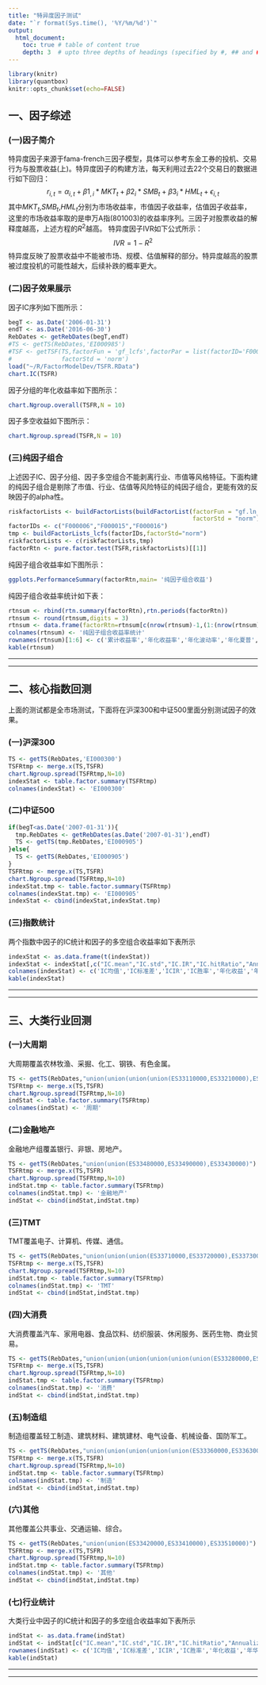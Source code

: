```yaml
---
title: "特异度因子测试"
date: "`r format(Sys.time(), '%Y/%m/%d')`"
output: 
  html_document:
    toc: true # table of content true
    depth: 3  # upto three depths of headings (specified by #, ## and ###)
---
```


```r
library(knitr)
library(quantbox)
knitr::opts_chunk$set(echo=FALSE)
```


## 一、因子综述
   
### (一)因子简介 
   
特异度因子来源于fama-french三因子模型，具体可以参考东金工券的投机、交易行为与股票收益(上)。特异度因子的构建方法，每天利用过去22个交易日的数据进行如下回归：
$$r_{i,t} =\alpha_{i,t}+\beta1_{,i}*MKT_{t}+\beta2_{i}*SMB_{t}+\beta3_{i}*HML_{t}+\epsilon_{i,t} $$
其中$MKT_{t}$,$SMB_{t}$,$HML_{t}$分别为市场收益率，市值因子收益率，估值因子收益率，这里的市场收益率取的是申万A指(801003)的收益率序列。三因子对股票收益的解释度越高，上述方程的$R^{2}$越高。
特异度因子IVR如下公式所示：
$$IVR=1-R^{2}$$
特异度反映了股票收益中不能被市场、规模、估值解释的部分。特异度越高的股票被过度投机的可能性越大，后续补跌的概率更大。


### (二)因子效果展示
    
因子IC序列如下图所示：
    
```r
begT <- as.Date('2006-01-31')
endT <- as.Date('2016-06-30')
RebDates <- getRebDates(begT,endT)
#TS <- getTS(RebDates,'EI000985')
#TSF <- getTSF(TS,factorFun = 'gf_lcfs',factorPar = list(factorID='F000017'),factorDir = -1,
#              factorStd = 'norm')
load("~/R/FactorModelDev/TSFR.RData")
chart.IC(TSFR)
```
    
    
因子分组的年化收益率如下图所示：
    
```r
chart.Ngroup.overall(TSFR,N = 10)
```
   
    
因子多空收益如下图所示：
     
```r
chart.Ngroup.spread(TSFR,N = 10)
```



### (三)纯因子组合
    
上述因子IC、因子分组、因子多空组合不能剥离行业、市值等风格特征。下面构建的纯因子组合是剔除了市值、行业、估值等风险特征的纯因子组合，更能有效的反映因子的alpha性。   
     

```r
riskfactorLists <- buildFactorLists(buildFactorList(factorFun = "gf.ln_mkt_cap",factorDir = -1,
                                                    factorStd = "norm"))
factorIDs <- c("F000006","F000015","F000016")
tmp <- buildFactorLists_lcfs(factorIDs,factorStd="norm")
riskfactorLists <- c(riskfactorLists,tmp)
factorRtn <- pure.factor.test(TSFR,riskfactorLists)[[1]]
```

     
     
    
纯因子组合收益率如下图所示：
   
   
```r
ggplots.PerformanceSummary(factorRtn,main= '纯因子组合收益')
```  
    
    
纯因子组合收益率统计如下表：
    
```r
rtnsum <- rbind(rtn.summary(factorRtn),rtn.periods(factorRtn))
rtnsum <- round(rtnsum,digits = 3)
rtnsum <- data.frame(factorRtn=rtnsum[c(nrow(rtnsum)-1,(1:(nrow(rtnsum)-2))),])
colnames(rtnsum) <- '纯因子组合收益率统计'
rownames(rtnsum)[1:6] <- c('累计收益率','年化收益率','年化波动率','年化夏普','胜率','最大回撤')
kable(rtnsum)
```

       
       
**************************************************************************
    
    
**************************************************************************

## 二、核心指数回测
   
上面的测试都是全市场测试，下面将在沪深300和中证500里面分别测试因子的效果。
    
### (一)沪深300
   
```r
TS <- getTS(RebDates,'EI000300')
TSFRtmp <- merge.x(TS,TSFR)
chart.Ngroup.spread(TSFRtmp,N=10)
indexStat <- table.factor.summary(TSFRtmp)
colnames(indexStat) <- 'EI000300'
```
  
### (二)中证500
    
```r
if(begT<as.Date('2007-01-31')){
  tmp.RebDates <- getRebDates(as.Date('2007-01-31'),endT)
  TS <- getTS(tmp.RebDates,'EI000905')
}else{
  TS <- getTS(RebDates,'EI000905')
}
TSFRtmp <- merge.x(TS,TSFR)
chart.Ngroup.spread(TSFRtmp,N=10)
indexStat.tmp <- table.factor.summary(TSFRtmp)
colnames(indexStat.tmp) <- 'EI000905'
indexStat <- cbind(indexStat,indexStat.tmp)
```

    
### (三)指数统计
两个指数中因子的IC统计和因子的多空组合收益率如下表所示     
     
```r
indexStat <- as.data.frame(t(indexStat))
indexStat <- indexStat[,c("IC.mean","IC.std","IC.IR","IC.hitRatio","Annualized Return","Annualized Std Dev","Annualized Sharpe (Rf=0%)","HitRatio","Worst Drawdown")]
colnames(indexStat) <- c('IC均值','IC标准差','ICIR','IC胜率','年化收益','年华波动率','年华夏普','胜率','最大回撤')
kable(indexStat)
```


     
**************************************************************************
    
    
**************************************************************************
   
## 三、大类行业回测
    
### (一)大周期
大周期覆盖农林牧渔、采掘、化工、钢铁、有色金属。
     
```r
TS <- getTS(RebDates,"union(union(union(union(ES33110000,ES33210000),ES33220000),ES33230000),ES33240000)")
TSFRtmp <- merge.x(TS,TSFR)
chart.Ngroup.spread(TSFRtmp,N=10)
indStat <- table.factor.summary(TSFRtmp)
colnames(indStat) <- '周期'
```

    
### (二)金融地产
金融地产组覆盖银行、非银、房地产。
      
```r
TS <- getTS(RebDates,"union(union(ES33480000,ES33490000),ES33430000)")
TSFRtmp <- merge.x(TS,TSFR)
chart.Ngroup.spread(TSFRtmp,N=10)
indStat.tmp <- table.factor.summary(TSFRtmp)
colnames(indStat.tmp) <- '金融地产'
indStat <- cbind(indStat,indStat.tmp)
```
    

### (三)TMT
TMT覆盖电子、计算机、传媒、通信。
    
```r
TS <- getTS(RebDates,"union(union(union(ES33710000,ES33720000),ES33730000),ES33270000)")
TSFRtmp <- merge.x(TS,TSFR)
chart.Ngroup.spread(TSFRtmp,N=10)
indStat.tmp <- table.factor.summary(TSFRtmp)
colnames(indStat.tmp) <- 'TMT'
indStat <- cbind(indStat,indStat.tmp)
```
    
     
### (四)大消费
大消费覆盖汽车、家用电器、食品饮料、纺织服装、休闲服务、医药生物、商业贸易。
    
```r
TS <- getTS(RebDates,"union(union(union(union(union(union(ES33280000,ES33330000),ES33340000),ES33350000),ES33460000),ES33370000),ES33450000)")
TSFRtmp <- merge.x(TS,TSFR)
chart.Ngroup.spread(TSFRtmp,N=10)
indStat.tmp <- table.factor.summary(TSFRtmp)
colnames(indStat.tmp) <- '消费'
indStat <- cbind(indStat,indStat.tmp)
```
    
    
### (五)制造组
制造组覆盖轻工制造、建筑材料、建筑建材、电气设备、机械设备、国防军工。
      
     
```r
TS <- getTS(RebDates,"union(union(union(union(union(ES33360000,ES33630000),ES33640000),ES33610000),ES33620000),ES33650000)")
TSFRtmp <- merge.x(TS,TSFR)
chart.Ngroup.spread(TSFRtmp,N=10)
indStat.tmp <- table.factor.summary(TSFRtmp)
colnames(indStat.tmp) <- '制造'
indStat <- cbind(indStat,indStat.tmp)
```

    

### (六)其他
其他覆盖公共事业、交通运输、综合。   
    
```r
TS <- getTS(RebDates,"union(union(ES33420000,ES33410000),ES33510000)")
TSFRtmp <- merge.x(TS,TSFR)
chart.Ngroup.spread(TSFRtmp,N=10)
indStat.tmp <- table.factor.summary(TSFRtmp)
colnames(indStat.tmp) <- '其他'
indStat <- cbind(indStat,indStat.tmp)
```
    


    
### (七)行业统计
大类行业中因子的IC统计和因子的多空组合收益率如下表所示     
     
```r
indStat <- as.data.frame(indStat)
indStat <- indStat[c("IC.mean","IC.std","IC.IR","IC.hitRatio","Annualized Return","Annualized Std Dev","Annualized Sharpe (Rf=0%)","HitRatio","Worst Drawdown"),]
rownames(indStat) <- c('IC均值','IC标准差','ICIR','IC胜率','年化收益','年华波动率','年华夏普','胜率','最大回撤')
kable(indStat)
```

     
**************************************************************************
    
    
**************************************************************************






